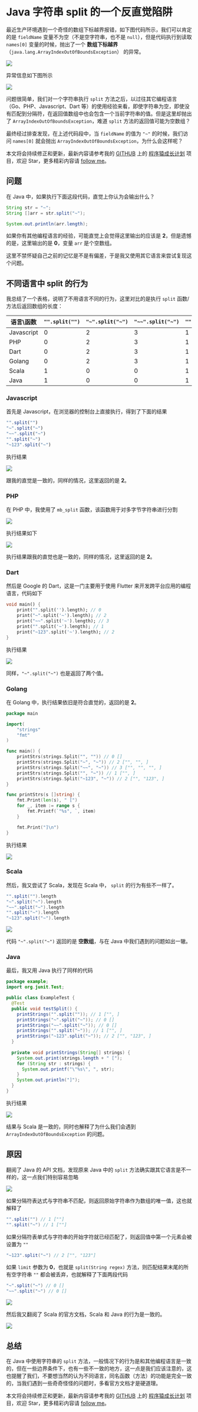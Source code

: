 # Java 字符串 split 的一个反直觉陷阱

最近生产环境遇到一个奇怪的数组下标越界报错，如下图代码所示，我们可以肯定的是 `fieldName` 变量不为空（不是空字符串，也不是 `null`），但是代码执行到读取 `names[0]` 变量的时候，抛出了一个 **数组下标越界** （`java.lang.ArrayIndexOutOfBoundsException`） 的异常。

![](https://ssl.aicode.cc/mweb/2022-11-27-16695298707468.jpg?imageView2/2/w/800)


异常信息如下图所示

![](https://ssl.aicode.cc/mweb/2022-11-27-16695299980772.jpg)


问题很简单，我们对一个字符串执行 `split` 方法之后，以过往其它编程语言（Go、PHP、Javascript、Dart 等）的使用经验来看，即使字符串为空，即使没有匹配到分隔符，在返回值数组中也会包含一个当前字符串的值。但是这里却抛出了 `ArrayIndexOutOfBoundsException`，难道 `split` 方法的返回值可能为空数组？

最终经过排查发现，在上述代码段中，当 `fieldName` 的值为 `"~"` 的时候，我们访问 `names[0]` 就会抛出 `ArrayIndexOutOfBoundsException`，为什么会这样呢？


本文将会持续修正和更新，最新内容请参考我的 [GITHUB](https://github.com/mylxsw) 上的 [程序猿成长计划](https://github.com/mylxsw/growing-up) 项目，欢迎 Star，更多精彩内容请 [follow me](https://github.com/mylxsw)。

## 问题

在 Java 中，如果执行下面这段代码，直觉上你认为会输出什么？

```java
String str = "~";
String []arr = str.split("~");

System.out.println(arr.length);
```

如果你有其他编程语言的经验，可能直觉上会觉得这里输出的应该是 **2**，但是遗憾的是，这里输出的是 **0**，变量 `arr` 是个空数组。

这里不禁怀疑自己之前的记忆是不是有偏差，于是我又使用其它语言来尝试复现这个问题。

## 不同语言中 split 的行为

我总结了一个表格，说明了不用语言不同的行为，这里对比的是执行 `split` 函数/方法后返回数组的长度：

| 语言\函数  | `"".split("")` | `"~".split("~")` | `"~~".split("~")` | `"".split("~")` | `"~123".split("~")` |
| ---------- | -------------- | ---------------- | :---------------- | :-------------- | :------------------ |
| Javascript | 0 | 2 | 3 | 1 | 2 |
| PHP        | 0 | 2 | 3 | 1 | 2 |
| Dart       | 0 | 2 | 3 | 1 | 2 |
| Golang     | 0 | 2 | 3 | 1 | 2 |
| Scala      | 1 | 0 | 0 | 1 | 2 |
| Java       | 1 | 0 | 0 | 1 | 2 |


### Javascript

首先是 Javascript，在浏览器的控制台上直接执行，得到了下面的结果

```javascript
"".split("")
"~".split("~")
"~~".split("~")
"".split("~")
"~123".split("~")
```

执行结果

![](https://ssl.aicode.cc/mweb/2022-11-27-16695300360838.jpg?imageView2/2/w/400)


跟我的直觉是一致的，同样的情况，这里返回的是 **2**。

### PHP

在 PHP 中，我使用了 `mb_split` 函数，该函数用于对多字节字符串进行分割

![](https://ssl.aicode.cc/mweb/2022-11-27-16695300562588.jpg)


执行结果如下

![](https://ssl.aicode.cc/mweb/2022-11-27-16695302942502.jpg?imageView2/2/w/600)

执行结果跟我的直觉也是一致的，同样的情况，这里返回的是 **2**。

### Dart

然后是 Google 的 Dart，这是一门主要用于使用 Flutter 来开发跨平台应用的编程语言，代码如下

```dart
void main() {
    print("".split('').length); // 0
    print("~".split('~').length); // 2
    print("~~".split('~').length); // 3
    print("".split('~').length); // 1
    print("~123".split('~').length); // 2
}
```

执行结果

![](https://ssl.aicode.cc/mweb/2022-11-27-16695303656914.jpg)


同样，`"~".split("~")` 也是返回了两个值。

### Golang

在 Golang 中，执行结果依旧是符合直觉的，返回的是 **2**。

```go
package main

import(
    "strings"
    "fmt"
)

func main() {
    printStrs(strings.Split("", "")) // 0 []
    printStrs(strings.Split("~", "~")) // 2 ["", "", ]
    printStrs(strings.Split("~~", "~")) // 3 ["", "", "", ]
    printStrs(strings.Split("", "~")) // 1 ["", ]
    printStrs(strings.Split("~123", "~")) // 2 ["", "123", ]
}

func printStrs(s []string) {
    fmt.Print(len(s), " [")
    for _, item := range s {
        fmt.Printf(`"%s", `, item)
    }

    fmt.Print("]\n")
}
```

执行结果

![](https://ssl.aicode.cc/mweb/2022-11-27-16695303487239.jpg)


### Scala

然后，我又尝试了 Scala，发现在 Scala 中， `split` 的行为有些不一样了。

```scala
"".split("").length
"~".split("~").length
"~~".split("~").length
"".split("~").length
"~123".split("~").length
```

![](https://ssl.aicode.cc/mweb/2022-11-27-16695304015889.jpg?imageView2/2/w/800)


代码 `"~".split("~")` 返回的是 **空数组**，与在 Java 中我们遇到的问题如出一辙。

### Java

最后，我又用 Java 执行了同样的代码

```java
package example;
import org.junit.Test;

public class ExampleTest {
  @Test
  public void testSplit() {
    printStrings("".split("")); // 1 ["", ]
    printStrings("~".split("~")); // 0 []
    printStrings("~~".split("~")); // 0 []
    printStrings("".split("~")); // 1 ["", ]
    printStrings("~123".split("~")); // 2 ["", "123", ]
  }
  
  private void printStrings(String[] strings) {
    System.out.print(strings.length + " [");
    for (String str : strings) {
      System.out.printf("\"%s\", ", str);
    }
    System.out.println("]");
  }
}
```


执行结果

![](https://ssl.aicode.cc/mweb/2022-11-27-16695304339575.jpg?imageView2/2/w/600)

结果与 Scala 是一致的，同时也解释了为什么我们会遇到 `ArrayIndexOutOfBoundsException` 的问题。

## 原因

翻阅了 Java 的 API 文档，发现原来 Java 中的 `split` 方法确实跟其它语言是不一样的，这一点我们特别容易忽略

![](https://ssl.aicode.cc/mweb/2022-11-27-16695305615890.jpg)


如果分隔符表达式与字符串不匹配，则返回原始字符串作为数组的唯一值，这也就解释了 

```java
"".split("") // 1 [""]
"".split("~") // 1 [""]
```

如果分隔符表单式与字符串的开始字符就已经匹配了，则返回值中第一个元素会被设置为 `""` 

```java
"~123".split("~") // 2 ["", "123"]
```

如果 `limit` 参数为 **0**，也就是 `split(String regex)` 方法，则匹配结果末尾的所有空字符串 `""` 都会被丢弃，也就解释了下面两段代码

```java
"~".split("~") // 0 []
"~~".split("~") // 0 []
```

![](https://ssl.aicode.cc/mweb/2022-11-27-16695306149805.jpg)



然后我又翻阅了 Scala 的官方文档，Scala 和 Java 的行为是一致的。

![](https://ssl.aicode.cc/mweb/2022-11-27-16695307067889.jpg)


## 总结

在 Java 中使用字符串的 `split` 方法，一般情况下的行为是和其他编程语言是一致的，但在一些边界条件下，也有一些不一致的地方，这一点是我们应该注意的，这也提醒了我们，不要想当然的认为不同语言，同名函数（方法）的功能是完全一致的，当我们遇到一些奇奇怪怪的问题时，多看官方文档才是硬道理。


本文将会持续修正和更新，最新内容请参考我的 [GITHUB](https://github.com/mylxsw) 上的 [程序猿成长计划](https://github.com/mylxsw/growing-up) 项目，欢迎 Star，更多精彩内容请 [follow me](https://github.com/mylxsw)。